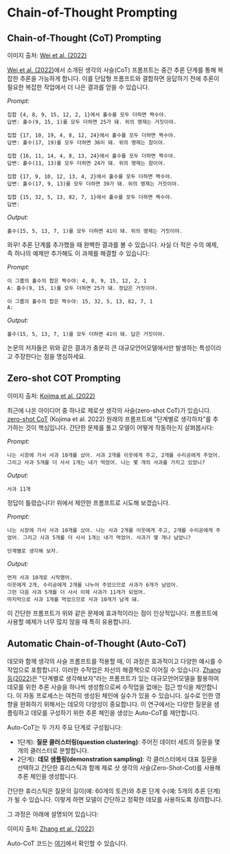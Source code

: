 # Chain-of-Thought Prompting



## Chain-of-Thought (CoT) Prompting

<Screenshot src={COT} alt="COT" />

이미지 출처: [Wei et al. (2022)](https://arxiv.org/abs/2201.11903)

[Wei et al. (2022)](https://arxiv.org/abs/2201.11903)에서 소개된 생각의 사슬(CoT) 프롬프트는 중간 추론 단계를 통해 복잡한 추론을 가능하게 합니다. 이를 단답형 프롬프트와 결합하면 응답하기 전에 추론이 필요한 복잡한 작업에서 더 나은 결과를 얻을 수 있습니다.

*Prompt:*
```
집합 {4, 8, 9, 15, 12, 2, 1}에서 홀수를 모두 더하면 짝수야.
답변: 홀수(9, 15, 1)를 모두 더하면 25가 돼. 위의 명제는 거짓이야.

집합 {17, 10, 19, 4, 8, 12, 24}에서 홀수를 모두 더하면 짝수야.
답변: 홀수(17, 19)를 모두 더하면 36이 돼. 위의 명제는 참이야.

집합 {16, 11, 14, 4, 8, 13, 24}에서 홀수를 모두 더하면 짝수야.
답변: 홀수(11, 13)를 모두 더하면 24가 돼. 위의 명제는 참이야.

집합 {17, 9, 10, 12, 13, 4, 2}에서 홀수를 모두 더하면 짝수야.
답변: 홀수(17, 9, 13)를 모두 더하면 39가 돼. 위의 명제는 거짓이야.

집합 {15, 32, 5, 13, 82, 7, 1}에서 홀수를 모두 더하면 짝수야.
답변:
```

*Output:*
```
홀수(15, 5, 13, 7, 1)를 모두 더하면 41이 돼. 위의 명제는 거짓이야.
```

와우! 추론 단계를 추가했을 때 완벽한 결과를 볼 수 있습니다. 사실 더 적은 수의 예제, 즉 하나의 예제만 추가해도 이 과제를 해결할 수 있습니다:

*Prompt:*
```
이 그룹의 홀수의 합은 짝수야: 4, 8, 9, 15, 12, 2, 1
A: 홀수(9, 15, 1)를 모두 더하면 25가 돼. 정답은 거짓이야.

이 그룹의 홀수의 합은 짝수야: 15, 32, 5, 13, 82, 7, 1
A:
```

*Output:*
```
홀수(15, 5, 13, 7, 1)를 모두 더하면 41이 돼. 답은 거짓이야.
```

논문의 저자들은 위와 같은 결과가 충분히 큰 대규모언어모델에서만 발생하는 특성이라고 주장한다는 점을 명심하세요.

## Zero-shot COT Prompting

<Screenshot src={ZEROCOT} alt="Zero-shot COT" />

이미지 출처: [Kojima et al. (2022)](https://arxiv.org/abs/2205.11916)

최근에 나온 아이디어 중 하나로 제로샷 생각의 사슬\(zero-shot CoT\)가 있습니다. [zero-shot CoT](https://arxiv.org/abs/2205.11916) (Kojima et al. 2022) 원래의 프롬프트에 "단계별로 생각하자"를 추가하는 것이 핵심입니다. 간단한 문제를 풀고 모델이 어떻게 작동하는지 살펴봅시다:

*Prompt:*
```
나는 시장에 가서 사과 10개를 샀어. 사과 2개를 이웃에게 주고, 2개를 수리공에게 주었어. 그리고 사과 5개를 더 사서 1개는 내가 먹었어. 나는 몇 개의 사과를 가지고 있었니?
```

*Output:*
```
사과 11개
```

정답이 틀렸습니다! 위에서 제안한 프롬프트로 시도해 보겠습니다.

*Prompt:*
```
나는 시장에 가서 사과 10개를 샀어. 나는 사과 2개를 이웃에게 주고, 2개를 수리공에게 주었어. 그리고 사과 5개를 더 사서 1개는 내가 먹었어. 사과가 몇 개나 남았니?

단계별로 생각해 보자.
```

*Output:*
```
먼저 사과 10개로 시작했어.
이웃에게 2개, 수리공에게 2개를 나누어 주었으므로 사과가 6개가 남았어.
그런 다음 사과 5개를 더 사서 이제 사과가 11개가 되었어.
마지막으로 사과 1개를 먹었으므로 사과 10개가 남게 돼.
```

이 간단한 프롬프트가 위와 같은 문제에 효과적이라는 점이 인상적입니다. 프롬프트에 사용할 예제가 너무 많지 않을 때 특히 유용합니다.

## Automatic Chain-of-Thought (Auto-CoT)

데모와 함께 생각의 사슬 프롬프트를 적용할 때, 이 과정은 효과적이고 다양한 예시를 수작업으로 포함합니다. 이러한 수작업은 차선의 해결책으로 이어질 수 있습니다. [Zhang 등(2022)](https://arxiv.org/abs/2210.03493)은 "단계별로 생각해보자"라는 프롬프트가 있는 대규모언어모델을 활용하여 데모를 위한 추론 사슬을 하나씩 생성함으로써 수작업을 없애는 접근 방식을 제안합니다. 이 자동 프로세스는 여전히 생성된 체인에 실수가 있을 수 있습니다. 실수로 인한 영향을 완화하기 위해서는 데모의 다양성이 중요합니다. 이 연구에서는 다양한 질문을 샘플링하고 데모를 구성하기 위한 추론 체인을 생성는 Auto-CoT를 제안합니다.

Auto-CoT는 두 가지 주요 단계로 구성됩니다:

- 1단계): **질문 클러스터링\(question clustering\)**: 주어진 데이터 세트의 질문을 몇 개의 클러스터로 분할합니다.
- 2단계): **데모 샘플링\(demonstration sampling\)**: 각 클러스터에서 대표 질문을 선택하고 간단한 휴리스틱과 함께 제로 샷 생각의 사슬(Zero-Shot-Cot)를 사용해 추론 체인을 생성합니다.

간단한 휴리스틱은 질문의 길이(예: 60개의 토큰)와 추론 단계 수(예: 5개의 추론 단계)가 될 수 있습니다. 이렇게 하면 모델이 간단하고 정확한 데모를 사용하도록 장려합니다.  

그 과정은 아래에 설명되어 있습니다:

<Screenshot src={AUTOCOT} alt="AUTOCOT" />

이미지 출처: [Zhang et al. (2022)](https://arxiv.org/abs/2210.03493)

Auto-CoT 코드는 [여기](https://github.com/amazon-science/auto-cot)에서 확인할 수 있습니다.